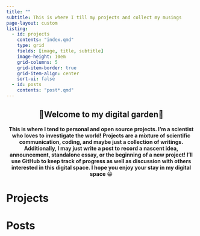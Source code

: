 ```yaml
---
title: ""
subtitle: This is where I till my projects and collect my musings
page-layout: custom
listing:
  - id: projects
    contents: "index.qmd"
    type: grid
    fields: [image, title, subtitle]
    image-height: 10em
    grid-columns: 5
    grid-item-border: true
    grid-item-align: center
    sort-ui: false
  - id: posts
    contents: "post*.qmd"
---
```


::: grid
::: {.g-col-10 .g-start-2}

# 🌳Welcome to my digital garden🌳 {style="text-align: center"}

**This is where I tend to personal and open source projects. I'm a scientist who loves to investigate the world! Projects are a mixture of scientific communication, coding, and maybe just a collection of writings. Additionally, I may just write a post to record a nascent idea, announcement, standalone essay, or the beginning of a new project! I'll use GitHub to keep track of progress as well as discussion with others interested in this digital space. I hope you enjoy your stay in my digital space** 😁

:::
:::

::: grid
::: {.panel-tabset .g-col-10 .g-start-2}

# Projects

::: {#projects}
:::

# Posts

::: {#posts}
:::

:::
:::
